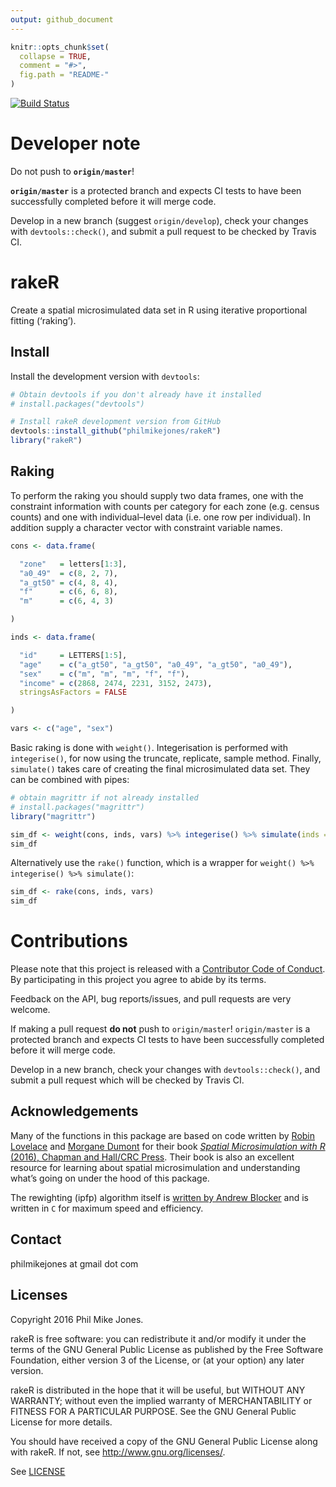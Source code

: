 ```yaml
---
output: github_document
---
```


<!-- README.md is generated from README.Rmd. Please edit that file -->

```r
knitr::opts_chunk$set(
  collapse = TRUE,
  comment = "#>",
  fig.path = "README-"
)
```

[![Build Status](https://travis-ci.org/philmikejones/rakeR.svg?branch=master)](https://travis-ci.org/philmikejones/rakeR)

Developer note
==============

Do not push to **`origin/master`**!

**`origin/master`** is a protected branch and expects CI tests to have been
successfully completed before it will merge code.

Develop in a new branch (suggest `origin/develop`), check your changes with
`devtools::check()`, and submit a pull request to be checked by Travis CI.


rakeR
=====

Create a spatial microsimulated data set in R using iterative proportional 
fitting ('raking').


Install
-------

Install the development version with `devtools`:

```r
# Obtain devtools if you don't already have it installed
# install.packages("devtools")

# Install rakeR development version from GitHub
devtools::install_github("philmikejones/rakeR")
library("rakeR")
```


Raking
------

To perform the raking you should supply two data frames, one with the constraint
information with counts per category for each zone (e.g. census counts) and one
with individual--level data (i.e. one row per individual).
In addition supply a character vector with constraint variable names.

```r
cons <- data.frame(

  "zone"   = letters[1:3],
  "a0_49"  = c(8, 2, 7),
  "a_gt50" = c(4, 8, 4),
  "f"      = c(6, 6, 8),
  "m"      = c(6, 4, 3)

)

inds <- data.frame(

  "id"     = LETTERS[1:5],
  "age"    = c("a_gt50", "a_gt50", "a0_49", "a_gt50", "a0_49"),
  "sex"    = c("m", "m", "m", "f", "f"),
  "income" = c(2868, 2474, 2231, 3152, 2473),
  stringsAsFactors = FALSE

)

vars <- c("age", "sex")
```

Basic raking is done with `weight()`. Integerisation is performed with
`integerise()`, for now using the truncate, replicate, sample method.
Finally, `simulate()` takes care of creating the final microsimulated data set.
They can be combined with pipes:

```r
# obtain magrittr if not already installed
# install.packages("magrittr")
library("magrittr")

sim_df <- weight(cons, inds, vars) %>% integerise() %>% simulate(inds = inds)
sim_df
```

Alternatively use the `rake()` function, which is a wrapper for
`weight() %>% integerise() %>% simulate()`:

```r
sim_df <- rake(cons, inds, vars)
sim_df
```


Contributions
=============

Please note that this project is released with a [Contributor Code of Conduct](CONDUCT.md). By participating in this project you agree to abide by its terms.

Feedback on the API, bug reports/issues, and pull requests are very welcome.

If making a pull request **do not** push to `origin/master`!
`origin/master` is a protected branch and expects CI tests to have been
successfully completed before it will merge code.

Develop in a new branch, check your changes with `devtools::check()`, and 
submit a pull request which will be checked by Travis CI.


Acknowledgements
----------------

Many of the functions in this package are based on code written by 
[Robin Lovelace](https://github.com/Robinlovelace) and 
[Morgane Dumont](https://github.com/modumont) for their book 
[*Spatial Microsimulation with R* (2016), Chapman and Hall/CRC Press](https://www.crcpress.com/Spatial-Microsimulation-with-R/Lovelace-Dumont/p/book/9781498711548). Their book is also an excellent resource for learning 
about spatial microsimulation and understanding what's going on under the hood
of this package.

The rewighting (ipfp) algorithm itself is 
[written by Andrew Blocker](https://github.com/awblocker/ipfp) 
and is written in `C` for maximum speed and efficiency.


Contact
-------

philmikejones at gmail dot com


Licenses
--------

Copyright 2016 Phil Mike Jones.

rakeR is free software: you can redistribute it and/or modify
it under the terms of the GNU General Public License as published by
the Free Software Foundation, either version 3 of the License, or
(at your option) any later version.

rakeR is distributed in the hope that it will be useful,
but WITHOUT ANY WARRANTY; without even the implied warranty of
MERCHANTABILITY or FITNESS FOR A PARTICULAR PURPOSE.  See the
GNU General Public License for more details.

You should have received a copy of the GNU General Public License
along with rakeR. If not, see <http://www.gnu.org/licenses/>.

See [LICENSE](https://github.com/philmikejones/rakeR/blob/master/LICENSE)
